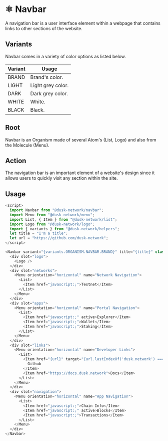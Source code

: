 
<Meta title="Docs/Components/Organisms/Navbar" />

# ⚛️ Navbar

A navigation bar is a user interface element within a webpage that contains links to other sections of the website.

## Variants

Navbar comes in a variety of color options as listed below.

| Variant | Usage             |
| ------- | ----------------- |
| BRAND   | Brand's color.    |
| LIGHT   | Light grey color. |
| DARK    | Dark grey color.  |
| WHITE   | White.            |
| BLACK   | Black.            |

## Root

Navbar is an Organism made of several Atom's (List, Logo) and also from the Molecule (Menu).

## Action

The navigation bar is an important element of a website's design since it allows users to quickly visit any section within the site.

## Usage

```js
<script>
  import Navbar from "@dusk-network/navbar";
  import Menu from "@dusk-network/menu";
  import List, { Item } from "@dusk-network/list";
  import Logo from "@dusk-network/logo";
  import { variants } from "@dusk-network/helpers";
  let title = "I'm a title";
  let url = "https://github.com/dusk-network";
</script>

<Navbar variant="{variants.ORGANISM.NAVBAR.BRAND}" title="{title}" class="absolute top-0 left-0" id="sb-example-nav">
  <div slot="logo">
    <Logo />
  </div>
  <div slot="networks">
    <Menu orientation="horizontal" name="Network Navigation">
      <List>
        <Item href="javascript:;">Testnet</Item>
      </List>
    </Menu>
  </div>
  <div slot="apps">
    <Menu orientation="horizontal" name="Portal Navigation">
      <List>
        <Item href="javascript:;" active>Explorer</Item>
        <Item href="javascript:;">Wallet</Item>
        <Item href="javascript:;">Staking</Item>
      </List>
    </Menu>
  </div>
  <div slot="links">
    <Menu orientation="horizontal" name="Developer Links">
      <List>
        <Item href="{url}" target="{url.lastIndexOf('dusk.network') === -1 && '_blank'}">
          Github
        </Item>
        <Item href="https://docs.dusk.network">Docs</Item>
      </List>
    </Menu>
  </div>
  <div slot="navigation">
    <Menu orientation="horizontal" name="App Navigation">
      <List>
        <Item href="javascript:;">Chain Info</Item>
        <Item href="javascript:;" active>Blocks</Item>
        <Item href="javascript:;">Transactions</Item>
      </List>
    </Menu>
  </div>
</Navbar>
```

